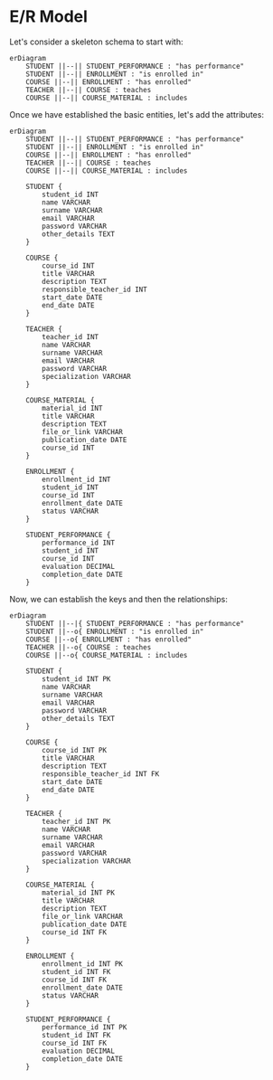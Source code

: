 # E/R Model

Let's consider a skeleton schema to start with:

```mermaid
erDiagram
    STUDENT ||--|| STUDENT_PERFORMANCE : "has performance"
    STUDENT ||--|| ENROLLMENT : "is enrolled in"
    COURSE ||--|| ENROLLMENT : "has enrolled"
    TEACHER ||--|| COURSE : teaches
    COURSE ||--|| COURSE_MATERIAL : includes
```

Once we have established the basic entities, let's add the attributes:

```mermaid
erDiagram
    STUDENT ||--|| STUDENT_PERFORMANCE : "has performance"
    STUDENT ||--|| ENROLLMENT : "is enrolled in"
    COURSE ||--|| ENROLLMENT : "has enrolled"
    TEACHER ||--|| COURSE : teaches
    COURSE ||--|| COURSE_MATERIAL : includes

    STUDENT {
        student_id INT
        name VARCHAR
        surname VARCHAR
        email VARCHAR
        password VARCHAR
        other_details TEXT
    }

    COURSE {
        course_id INT
        title VARCHAR
        description TEXT
        responsible_teacher_id INT
        start_date DATE
        end_date DATE
    }

    TEACHER {
        teacher_id INT
        name VARCHAR
        surname VARCHAR
        email VARCHAR
        password VARCHAR
        specialization VARCHAR
    }

    COURSE_MATERIAL {
        material_id INT
        title VARCHAR
        description TEXT
        file_or_link VARCHAR
        publication_date DATE
        course_id INT
    }

    ENROLLMENT {
        enrollment_id INT
        student_id INT
        course_id INT
        enrollment_date DATE
        status VARCHAR
    }

    STUDENT_PERFORMANCE {
        performance_id INT
        student_id INT
        course_id INT
        evaluation DECIMAL
        completion_date DATE
    }
```

Now, we can establish the keys and then the relationships:

```mermaid
erDiagram
    STUDENT ||--|{ STUDENT_PERFORMANCE : "has performance"
    STUDENT ||--o{ ENROLLMENT : "is enrolled in"
    COURSE ||--o{ ENROLLMENT : "has enrolled"
    TEACHER ||--o{ COURSE : teaches
    COURSE ||--o{ COURSE_MATERIAL : includes

    STUDENT {
        student_id INT PK
        name VARCHAR
        surname VARCHAR
        email VARCHAR
        password VARCHAR
        other_details TEXT
    }

    COURSE {
        course_id INT PK
        title VARCHAR
        description TEXT
        responsible_teacher_id INT FK
        start_date DATE
        end_date DATE
    }

    TEACHER {
        teacher_id INT PK
        name VARCHAR
        surname VARCHAR
        email VARCHAR
        password VARCHAR
        specialization VARCHAR
    }

    COURSE_MATERIAL {
        material_id INT PK
        title VARCHAR
        description TEXT
        file_or_link VARCHAR
        publication_date DATE
        course_id INT FK
    }

    ENROLLMENT {
        enrollment_id INT PK
        student_id INT FK
        course_id INT FK
        enrollment_date DATE
        status VARCHAR
    }

    STUDENT_PERFORMANCE {
        performance_id INT PK
        student_id INT FK
        course_id INT FK
        evaluation DECIMAL
        completion_date DATE
    }
```
